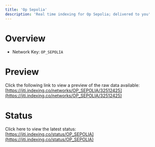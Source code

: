 ```yaml
---
title: 'Op Sepolia'
description: 'Real time indexing for Op Sepolia; delivered to you'
---
```


# Overview
- Network Key: `OP_SEPOLIA`

# Preview
Click the following link to view a preview of the raw data available: [https://jiti.indexing.co/networks/OP_SEPOLIA/32512425](https://jiti.indexing.co/networks/OP_SEPOLIA/32512425)

# Status
Click here to view the latest status: [https://jiti.indexing.co/status/OP_SEPOLIA](https://jiti.indexing.co/status/OP_SEPOLIA)
